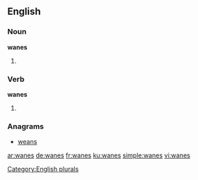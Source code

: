 ==English==

===Noun===
'''wanes'''

# {{plural of |[[wane]]}}

===Verb===
'''wanes'''

# {{third-person singular of|wane}}

===Anagrams===
* [[weans#English|weans]]

[[Category:English plurals]]

[[ar:wanes]]
[[de:wanes]]
[[fr:wanes]]
[[ku:wanes]]
[[simple:wanes]]
[[vi:wanes]]